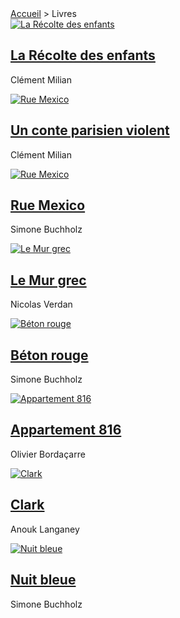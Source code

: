 <div className="books">
  <nav className="breadcrumbs">
    <a href="/">Accueil</a> > <span className="current">Livres</span>
  </nav>

  <div className="ProductList">
    <article className="Product">
      <a href="/fr/p/la-recolte-des-enfants">
        <img
          src="/la-recolte-des-enfants.cover.jpg"
          alt="La Récolte des enfants"
          className="Product-cover-image"
        />
      </a>
      <h1 className="Product-title">
        <a href="/fr/p/la-recolte-de-enfants">La Récolte des enfants</a>
      </h1>
      <p className="Product-author">Clément Milian</p>
    </article>    
    <article className="Product">
      <a href="/fr/p/un-conte-parisien-violent">
        <img
          src="/un-conte-parisien-violent.cover.jpg"
          alt="Rue Mexico"
          className="Product-cover-image"
        />
      </a>
      <h1 className="Product-title">
        <a href="/fr/p/un-conte-parisien-violent">Un conte parisien violent</a>
      </h1>
      <p className="Product-author">Clément Milian</p>
    </article>
    <article className="Product">
      <a href="/fr/p/rue-mexico">
        <img
          src="/rue-mexico.cover.jpg"
          alt="Rue Mexico"
          className="Product-cover-image"
        />
      </a>
      <h1 className="Product-title">
        <a href="/fr/p/rue-mexico">Rue Mexico</a>
      </h1>
      <p className="Product-author">Simone Buchholz</p>
    </article>
    <article className="Product">
      <a href="/fr/p/le-mur-grec">
        <img
          src="/le-mur-grec.cover.jpg"
          alt="Le Mur grec"
          className="Product-cover-image"
        />
      </a>
      <h1 className="Product-title">
        <a href="/fr/p/le-mur-grec">Le Mur grec</a>
      </h1>
      <p className="Product-author">Nicolas Verdan</p>
    </article>
    <article className="Product">
      <a href="/fr/p/beton-rouge">
        <img
          src="/beton-rouge.cover.jpg"
          alt="Béton rouge"
          className="Product-cover-image"
        />
      </a>
      <h1 className="Product-title">
        <a href="/fr/p/beton-rouge">Béton rouge</a>
      </h1>
      <p className="Product-author">Simone Buchholz</p>
    </article>
    <article className="Product">
      <a href="/fr/p/appartement-816">
        <img
          src="/appartement-816.cover.jpg"
          alt="Appartement 816"
          className="Product-cover-image"
        />
      </a>
      <h1 className="Product-title">
        <a href="/fr/p/appartement-816">Appartement 816</a>
      </h1>
      <p className="Product-author">Olivier Bordaçarre</p>
    </article>
    <article className="Product">
      <a href="/fr/p/clark">
        <img
          src="/clark.cover.jpg"
          alt="Clark"
          className="Product-cover-image"
        />
      </a>
      <h1 className="Product-title">
        <a href="/fr/p/clark">Clark</a>
      </h1>
      <p className="Product-author">Anouk Langaney</p>
    </article>
    <article className="Product">
      <a href="/fr/p/nuit-bleue">
        <img
          src="/nuit-bleue.cover.jpg"
          alt="Nuit bleue"
          className="Product-cover-image"
        />
      </a>
      <h1 className="Product-title">
        <a href="/fr/p/nuit-bleue">Nuit bleue</a>
      </h1>
      <p className="Product-author">Simone Buchholz</p>
    </article>
  </div>
</div>

